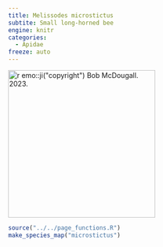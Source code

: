 ```yaml
---
title: Melissodes microstictus
subtite: Small long-horned bee
engine: knitr
categories:
  - Apidae
freeze: auto
---
```

[![`r emo::ji("copyright")` Bob McDougall. 2023.](https://inaturalist-open-data.s3.amazonaws.com/photos/304920524/large.jpeg){height=300}](https://www.inaturalist.org/observations/175452266)

```r
source("../../page_functions.R")
make_species_map("microstictus")
```
